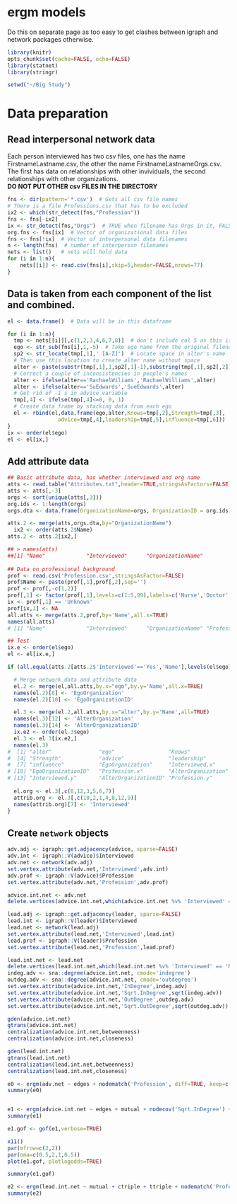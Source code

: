 ergm models
========================================================

Do this on separate page as too easy to get clashes between igraph and network packages otherwise.


```r
library(knitr)
opts_chunk$set(cache=FALSE, echo=FALSE)
library(statnet)
library(stringr)

setwd("~/Big Study")
```


# Data preparation 

## Read interpersonal network data

Each person interviewed has two csv files, one has the name FirstnameLastname.csv,
the other the name FirstnameLastnameOrgs.csv.  The first has data on relationships with other invividuals, the second relationships with other organizations.  
**DO NOT PUT OTHER csv FILES IN THE DIRECTORY**

```r
fns <- dir(pattern='*.csv')  # Gets all csv file names
# There is a file Professions.csv that has to be excluded
ix2 <- which(str_detect(fns,"Profession"))
fns <- fns[-ix2]
ix <- str_detect(fns,"Orgs")  # TRUE when filename has Orgs in it, FALSE otherwise
org.fns <- fns[ix]  # Vector of organizational data files
fns <- fns[!ix]  # Vector of interpersonal data filenames
n <- length(fns)  # number of interperson filenames
nets <- list()   # nets will hold data
for (i in 1:n){
    nets[[i]] <- read.csv(fns[i],skip=5,header=FALSE,nrows=77)
}
```

## Data is taken from each component of the list and combined.

```r
el <- data.frame()  # Data will be in this dataframe

for (i in 1:n){
  tmp <- nets[[i]][,c(1,2,3,4,6,7,8)]  # don't include col 5 as this is attribute
  ego <- str_sub(fns[i],1,-5)  # Take ego name from the original filename
  sp2 <- str_locate(tmp[,1],' [A-Z]')  # Locate space in alter's name
  # Then use this location to create alter name without space
  alter <- paste(substr(tmp[,1],1,sp2[,1]-1),substring(tmp[,1],sp2[,2]),sep="")
  # Correct a couple of inconsistencies in people's names
  alter <- ifelse(alter=='RachaelWiliams','RachaelWilliams',alter)  
  alter <- ifelse(alter=='SuEdwards','SueEdwards',alter)
  # Get rid of -1 s in advice variable
  tmp[,4] <- ifelse(tmp[,4]<=0, 0, 1)
  # Create data frame by stacking data from each ego
  el <- rbind(el,data.frame(ego,alter,Knows=tmp[,2],Strength=tmp[,3],
                advice=tmp[,4],leadership=tmp[,5],influence=tmp[,6]))
}
ix <- order(el$ego)
el <- el[ix,]

```

## Add attribute data

```r
## Basic attribute data, has whether interviewed and org name
atts <- read.table("Attributes.txt",header=TRUE,stringsAsFactors=FALSE)
atts <- atts[,-3]
orgs <- sort(unique(atts[,3]))
org.ids <- 1:length(orgs)
orgs.dta <- data.frame(OrganizationName=orgs, OrganizationID = org.ids)

atts.2 <- merge(atts,orgs.dta,by="OrganizationName")
  ix2 <- order(atts.2$Name)
atts.2 <- atts.2[ix2,]

## > names(atts)
##[1] "Name"             "Interviewed"      "OrganizationName"
 
## Data on professional background
prof <- read.csv('Profession.csv',stringsAsFactor=FALSE)
prof$Name <- paste(prof[,1],prof[,2],sep='')
prof <- prof[,-c(1,2)]
prof[,1] <- factor(prof[,1],levels=c(1:5,99),labels=c('Nurse','Doctor','Allied HP','Social service','Manager','Unknown'))
ix <- prof[,1] == 'Unknown'
prof[ix,1] <- NA
all.atts <- merge(atts.2,prof,by='Name',all.x=TRUE)
names(all.atts)
# [1] "Name"             "Interviewed"      "OrganizationName" "Profession"      
```

```r
## Test 
ix.e <- order(el$ego)
el <- el[ix.e,]

if (all.equal(atts.2[atts.2$'Interviewed'=='Yes','Name'],levels(el$ego))){

  # Merge network data and attribute data
  el.2 <- merge(el,all.atts,by.x="ego",by.y='Name',all.x=TRUE)
  names(el.2)[8] <- 'EgoOrganization'
  names(el.2)[10] <- 'EgoOrganizationID'

  el.3 <- merge(el.2,all.atts,by.x="alter",by.y='Name',all=TRUE)
  names(el.3)[12] <- 'AlterOrganization'
  names(el.3)[14] <- 'AlterOrganizationID'
  ix.e2 <- order(el.3$ego)
  el.3 <- el.3[ix.e2,]
  names(el.3)
#  [1] "alter"               "ego"                 "Knows"              
#  [4] "Strength"            "advice"              "leadership"         
#  [7] "influence"           "EgoOrganization"     "Interviewed.x"      
# [10] "EgoOrganizationID"   "Profession.x"        "AlterOrganization"  
# [13] "Interviewed.y"       "AlterOrganizationID" "Profession.y"   
  
  el.org <- el.3[,c(8,12,3,5,6,7)]
  attrib.org <- el.3[,c(10,2,1,4,8,12,9)]
  names(attrib.org)[7] <- 'Interviewed'
}
```
## Create `network` objects

```r
adv.adj <- igraph::get.adjacency(advice, sparse=FALSE)
adv.int <- igraph::V(advice)$Interviewed
adv.net <- network(adv.adj)
set.vertex.attribute(adv.net,'Interviewed',adv.int)
adv.prof <- igraph::V(advice)$Profession
set.vertex.attribute(adv.net,'Profession',adv.prof)

advice.int.net <- adv.net
delete.vertices(advice.int.net,which(advice.int.net %v% 'Interviewed' == 'No'))

lead.adj <- igraph::get.adjacency(leader, sparse=FALSE)
lead.int <- igraph::V(leader)$Interviewed
lead.net <- network(lead.adj)
set.vertex.attribute(lead.net,'Interviewed',lead.int)
lead.prof <- igraph::V(leader)$Profession
set.vertex.attribute(lead.net,'Profession',lead.prof)

lead.int.net <- lead.net
delete.vertices(lead.int.net,which(lead.int.net %v% 'Interviewed' == 'No'))
indeg.adv <- sna::degree(advice.int.net, cmode='indegree')
outdeg.adv <- sna::degree(advice.int.net, cmode='outdegree')
set.vertex.attribute(advice.int.net,'InDegree',indeg.adv)
set.vertex.attribute(advice.int.net,'Sqrt.InDegree',sqrt(indeg.adv))
set.vertex.attribute(advice.int.net,'OutDegree',outdeg.adv)
set.vertex.attribute(advice.int.net,'Sqrt.OutDegree',sqrt(outdeg.adv))

gden(advice.int.net)
gtrans(advice.int.net)
centralization(advice.int.net,betweenness)
centralization(advice.int.net,closeness)

gden(lead.int.net)
gtrans(lead.int.net)
centralization(lead.int.net,betweenness)
centralization(lead.int.net,closeness)

```

```r
e0 <- ergm(adv.net ~ edges + nodematch('Profession', diff=TRUE, keep=c(1,2,5)))
summary(e0)


e1 <- ergm(advice.int.net ~ edges + mutual + nodecov('Sqrt.InDegree') + nodecov('Sqrt.OutDegree') + gwesp(0.25, TRUE), control=control.ergm(MCMLE.maxit=20))
summary(e1)

e1.gof <- gof(e1,verbose=TRUE)

x11()
par(mfrow=c(2,2))
par(oma=c(0.5,2,1,0.5))
plot(e1.gof, plotlogodds=TRUE)

summary(e1.gof)

e2 <- ergm(lead.int.net ~ mutual + ctriple + ttriple + nodematch('Profession'))
summary(e2)

```
